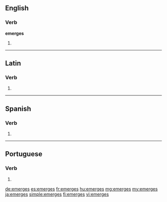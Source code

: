 ==English==

===Verb===
'''emerges'''

# {{en-third-person singular of|emerge}}

----

==Latin==

===Verb===
{{la-verb-form|ēmergēs}}

# {{conjugation of|emergo|ēmergō|2|s|fut|act|ind|lang=la}}


----

==Spanish==

===Verb===
{{es-verb-form|emerger}}

# {{es-verb form of|ending=er|mood=indicative|tense=present|pers=2|formal=no|number=singular|emerger}}

----
==Portuguese==

===Verb===
{{head|pt|verb form}}
# {{conjugation of|emergir||2|s|present|indicative|lang=pt}}
{{rfc-auto}}

[[de:emerges]]
[[es:emerges]]
[[fr:emerges]]
[[hu:emerges]]
[[mg:emerges]]
[[my:emerges]]
[[ja:emerges]]
[[simple:emerges]]
[[fi:emerges]]
[[vi:emerges]]